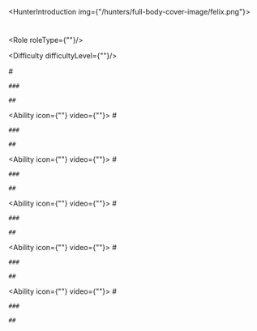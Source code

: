 <HunterIntroduction img={"/hunters/full-body-cover-image/felix.png"}>
  # 

  ## 

  ### 

  <Role roleType={""}/>
  
  <Difficulty difficultyLevel={""}/>

</HunterIntroduction>

<AbilitiesShowcase>
  <Ability icon={""} video={""}>
    # 

    ### 

    ## 
  </Ability>

  <Ability icon={""} video={""}>
    # 

    ### 

    ## 
  </Ability>

  <Ability icon={""} video={""}>
    # 

    ### 

    ## 
  </Ability>

  <Ability icon={""} video={""}>
    # 

    ### 

    ## 
  </Ability>

  <Ability icon={""} video={""}>
    # 

    ### 

    ## 
  </Ability>

  <Ability icon={""} video={""}>
    # 

    ### 

    ## 
  </Ability>
</AbilitiesShowcase>

<Skins>

</Skins>